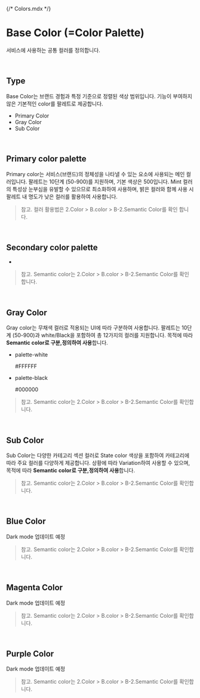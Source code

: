 {/* Colors.mdx */}



<Meta of={BaseColorStories} />

# Base Color (=Color Palette)

서비스에 사용하는 공통 컬러를 정의합니다.

<br />

## Type

Base Color는 브랜드 경험과 특정 기준으로 정렬된 색상 범위입니다. 기능이 부여하지 않은 기본적인 color를 팔레트로 제공합니다.

<ul className="docs__gray-box-list">
  <li className="font-body-l">Primary Color</li>
  <li className="font-body-l">Gray Color</li>
  <li className="font-body-l">Sub Color</li>
</ul>

<br />

## Primary color palette

Primary color는 서비스(브랜드)의 정체성을 나타낼 수 있는 요소에 사용되는 메인 컬러입니다. 팔레트는 10단계 (50-900)를 지원하며, 기본 색상은 500입니다.
Mint 컬러의 특성상 눈부심을 유발할 수 있으므로 최소화하여 사용하며, 밝은 컬러와 함께 사용 시 팔레트 내 명도가 낮은 컬러를 활용하여 사용합니다.

<Story of={BaseColorStories.PrimaryPalette} />

> 참고. 컬러 활용법은 2.Color > B.color > B-2.Semantic Color를 확인 합니다.

<br />

## Secondary color palette

-

<Story of={BaseColorStories.SecondaryPalette} />

> 참고. Semantic color는 2.Color > B.color > B-2.Semantic Color를 확인 합니다.

<br />

## Gray Color

Gray color는 무채색 컬러로 적용되는 UI에 따라 구분하여 사용합니다. 팔레트는 10단계 (50-900)과 white/Black을 포함하여 총 12가지의 컬러를 지원합니다.
목적에 따라 <b>Semantic color로 구분,정의하여 사용</b>합니다.

<Story of={BaseColorStories.GrayPalette} />

<ul className="color-chip-box-list">
  <li className="white">
    <p className="font-body-s">palette-white</p>
    <p className="font-body-s">#FFFFFF</p>
  </li>
  <li className="black">
    <p className="font-body-s">palette-black</p>
    <p className="font-body-s">#000000</p>
  </li>
</ul>

> 참고. Semantic color는 2.Color > B.color > B-2.Semantic Color를 확인합니다.

<br />

## Sub Color

Sub Color는 다양한 카테고리 섹션 컬러로 State color 색상을 포함하여 카테고리에 따라 주요 컬러를 다양하게 제공합니다.
상황에 따라 Variation하여 사용할 수 있으며, 목적에 따라 <b>Semantic color로 구분,정의하여 사용</b>합니다.

<Story of={BaseColorStories.SubPalette} />

> 참고. Semantic color는 2.Color > B.color > B-2.Semantic Color를 확인합니다.

<br />

## Blue Color

Dark mode 업데이트 예정

<Story of={BaseColorStories.BluePalette} />

> 참고. Semantic color는 2.Color > B.color > B-2.Semantic Color를 확인합니다.

<br />

## Magenta Color

Dark mode 업데이트 예정

<Story of={BaseColorStories.MagentaPalette} />

> 참고. Semantic color는 2.Color > B.color > B-2.Semantic Color를 확인합니다.

<br />

## Purple Color

Dark mode 업데이트 예정

<Story of={BaseColorStories.PurplePalette} />

> 참고. Semantic color는 2.Color > B.color > B-2.Semantic Color를 확인합니다.

<br />
<br />
<br />
<br />
<br />
<br />
<br />

